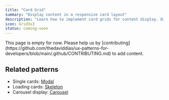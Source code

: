 ```yaml
---
title: "Card Grid"
summary: "Display content in a responsive card layout"
description: "Learn how to implement card grids for content display. Discover best practices for responsive layouts, card designs, and grid systems."
icon: Grid3x3
status: coming-soon
---
```



<GuidesBanner 
  title="Cards vs Table vs List?"
  description="Compare data display patterns to make the right choice"
  guidePath="/pattern-guide/table-vs-list-vs-cards"
/>

<Callout type="warning">
  This page is empty for now. Please help us by
  [contributing](https://github.com/thedaviddias/ux-patterns-for-developers/blob/main/.github/CONTRIBUTING.md)
  to add content.
</Callout>

## Related patterns

- Single cards: [Modal](/patterns/content-management/modal)
- Loading cards: [Skeleton](/patterns/user-feedback/skeleton)
- Carousel display: [Carousel](/patterns/content-management/carousel)
